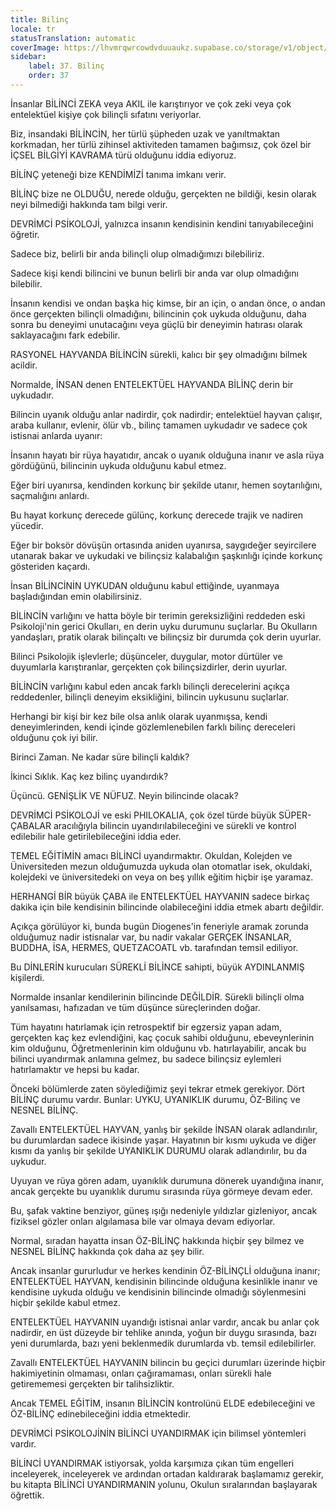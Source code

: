 ```yaml
---
title: Bilinç
locale: tr
statusTranslation: automatic
coverImage: https://lhvmrqwrcowdvduuaukz.supabase.co/storage/v1/object/public/strapi-uploads/small_cover-educacion-fundamental.webp-2d51a7828a2b1309555be27f7e2a61a0.webp
sidebar:
    label: 37. Bilinç
    order: 37
---
```

İnsanlar BİLİNCİ ZEKA veya AKIL ile karıştırıyor ve çok zeki veya çok entelektüel kişiye çok bilinçli sıfatını veriyorlar.

Biz, insandaki BİLİNCİN, her türlü şüpheden uzak ve yanıltmaktan korkmadan, her türlü zihinsel aktiviteden tamamen bağımsız, çok özel bir İÇSEL BİLGİYİ KAVRAMA türü olduğunu iddia ediyoruz.

BİLİNÇ yeteneği bize KENDİMİZİ tanıma imkanı verir.

BİLİNÇ bize ne OLDUĞU, nerede olduğu, gerçekten ne bildiği, kesin olarak neyi bilmediği hakkında tam bilgi verir.

DEVRİMCİ PSİKOLOJİ, yalnızca insanın kendisinin kendini tanıyabileceğini öğretir.

Sadece biz, belirli bir anda bilinçli olup olmadığımızı bilebiliriz.

Sadece kişi kendi bilincini ve bunun belirli bir anda var olup olmadığını bilebilir.

İnsanın kendisi ve ondan başka hiç kimse, bir an için, o andan önce, o andan önce gerçekten bilinçli olmadığını, bilincinin çok uykuda olduğunu, daha sonra bu deneyimi unutacağını veya güçlü bir deneyimin hatırası olarak saklayacağını fark edebilir.

RASYONEL HAYVANDA BİLİNCİN sürekli, kalıcı bir şey olmadığını bilmek acildir.

Normalde, İNSAN denen ENTELEKTÜEL HAYVANDA BİLİNÇ derin bir uykudadır.

Bilincin uyanık olduğu anlar nadirdir, çok nadirdir; entelektüel hayvan çalışır, araba kullanır, evlenir, ölür vb., bilinç tamamen uykudadır ve sadece çok istisnai anlarda uyanır:

İnsanın hayatı bir rüya hayatıdır, ancak o uyanık olduğuna inanır ve asla rüya gördüğünü, bilincinin uykuda olduğunu kabul etmez.

Eğer biri uyanırsa, kendinden korkunç bir şekilde utanır, hemen soytarılığını, saçmalığını anlardı.

Bu hayat korkunç derecede gülünç, korkunç derecede trajik ve nadiren yücedir.

Eğer bir boksör dövüşün ortasında aniden uyanırsa, saygıdeğer seyircilere utanarak bakar ve uykudaki ve bilinçsiz kalabalığın şaşkınlığı içinde korkunç gösteriden kaçardı.

İnsan BİLİNCİNİN UYKUDAN olduğunu kabul ettiğinde, uyanmaya başladığından emin olabilirsiniz.

BİLİNCİN varlığını ve hatta böyle bir terimin gereksizliğini reddeden eski Psikoloji'nin gerici Okulları, en derin uyku durumunu suçlarlar. Bu Okulların yandaşları, pratik olarak bilinçaltı ve bilinçsiz bir durumda çok derin uyurlar.

Bilinci Psikolojik işlevlerle; düşünceler, duygular, motor dürtüler ve duyumlarla karıştıranlar, gerçekten çok bilinçsizdirler, derin uyurlar.

BİLİNCİN varlığını kabul eden ancak farklı bilinçli derecelerini açıkça reddedenler, bilinçli deneyim eksikliğini, bilincin uykusunu suçlarlar.

Herhangi bir kişi bir kez bile olsa anlık olarak uyanmışsa, kendi deneyimlerinden, kendi içinde gözlemlenebilen farklı bilinç dereceleri olduğunu çok iyi bilir.

Birinci Zaman. Ne kadar süre bilinçli kaldık?

İkinci Sıklık. Kaç kez bilinç uyandırdık?

Üçüncü. GENİŞLİK VE NÜFUZ. Neyin bilincinde olacak?

DEVRİMCİ PSİKOLOJİ ve eski PHILOKALIA, çok özel türde büyük SÜPER-ÇABALAR aracılığıyla bilincin uyandırılabileceğini ve sürekli ve kontrol edilebilir hale getirilebileceğini iddia eder.

TEMEL EĞİTİMİN amacı BİLİNCİ uyandırmaktır. Okuldan, Kolejden ve Üniversiteden mezun olduğumuzda uykuda olan otomatlar isek, okuldaki, kolejdeki ve üniversitedeki on veya on beş yıllık eğitim hiçbir işe yaramaz.

HERHANGİ BİR büyük ÇABA ile ENTELEKTÜEL HAYVANIN sadece birkaç dakika için bile kendisinin bilincinde olabileceğini iddia etmek abartı değildir.

Açıkça görülüyor ki, bunda bugün Diogenes'in feneriyle aramak zorunda olduğumuz nadir istisnalar var, bu nadir vakalar GERÇEK İNSANLAR, BUDDHA, İSA, HERMES, QUETZACOATL vb. tarafından temsil ediliyor.

Bu DİNLERİN kurucuları SÜREKLİ BİLİNCE sahipti, büyük AYDINLANMIŞ kişilerdi.

Normalde insanlar kendilerinin bilincinde DEĞİLDİR. Sürekli bilinçli olma yanılsaması, hafızadan ve tüm düşünce süreçlerinden doğar.

Tüm hayatını hatırlamak için retrospektif bir egzersiz yapan adam, gerçekten kaç kez evlendiğini, kaç çocuk sahibi olduğunu, ebeveynlerinin kim olduğunu, Öğretmenlerinin kim olduğunu vb. hatırlayabilir, ancak bu bilinci uyandırmak anlamına gelmez, bu sadece bilinçsiz eylemleri hatırlamaktır ve hepsi bu kadar.

Önceki bölümlerde zaten söylediğimiz şeyi tekrar etmek gerekiyor. Dört BİLİNÇ durumu vardır. Bunlar: UYKU, UYANIKLIK durumu, ÖZ-Bilinç ve NESNEL BİLİNÇ.

Zavallı ENTELEKTÜEL HAYVAN, yanlış bir şekilde İNSAN olarak adlandırılır, bu durumlardan sadece ikisinde yaşar. Hayatının bir kısmı uykuda ve diğer kısmı da yanlış bir şekilde UYANIKLIK DURUMU olarak adlandırılır, bu da uykudur.

Uyuyan ve rüya gören adam, uyanıklık durumuna dönerek uyandığına inanır, ancak gerçekte bu uyanıklık durumu sırasında rüya görmeye devam eder.

Bu, şafak vaktine benziyor, güneş ışığı nedeniyle yıldızlar gizleniyor, ancak fiziksel gözler onları algılamasa bile var olmaya devam ediyorlar.

Normal, sıradan hayatta insan ÖZ-BİLİNÇ hakkında hiçbir şey bilmez ve NESNEL BİLİNÇ hakkında çok daha az şey bilir.

Ancak insanlar gururludur ve herkes kendinin ÖZ-BİLİNÇLİ olduğuna inanır; ENTELEKTÜEL HAYVAN, kendisinin bilincinde olduğuna kesinlikle inanır ve kendisine uykuda olduğu ve kendisinin bilincinde olmadığı söylenmesini hiçbir şekilde kabul etmez.

ENTELEKTÜEL HAYVANIN uyandığı istisnai anlar vardır, ancak bu anlar çok nadirdir, en üst düzeyde bir tehlike anında, yoğun bir duygu sırasında, bazı yeni durumlarda, bazı yeni beklenmedik durumlarda vb. temsil edilebilirler.

Zavallı ENTELEKTÜEL HAYVANIN bilincin bu geçici durumları üzerinde hiçbir hakimiyetinin olmaması, onları çağıramaması, onları sürekli hale getirememesi gerçekten bir talihsizliktir.

Ancak TEMEL EĞİTİM, insanın BİLİNCİN kontrolünü ELDE edebileceğini ve ÖZ-BİLİNÇ edinebileceğini iddia etmektedir.

DEVRİMCİ PSİKOLOJİNİN BİLİNCİ UYANDIRMAK için bilimsel yöntemleri vardır.

BİLİNCİ UYANDIRMAK istiyorsak, yolda karşımıza çıkan tüm engelleri inceleyerek, inceleyerek ve ardından ortadan kaldırarak başlamamız gerekir, bu kitapta BİLİNCİ UYANDIRMANIN yolunu, Okulun sıralarından başlayarak öğrettik.

